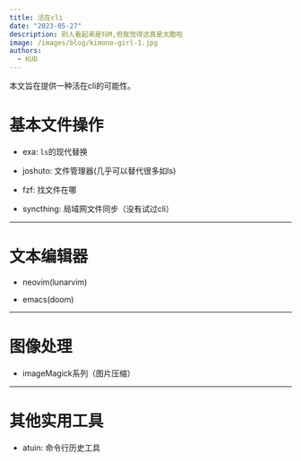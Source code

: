 ```yaml
---
title: 活在cli
date: "2023-05-27"
description: 别人看起来是抖M,但我觉得这真是太酷啦
image: /images/blog/kimono-girl-1.jpg
authors:
  - KUD
---
```


本文旨在提供一种活在cli的可能性。

# 基本文件操作

- exa: `ls`的现代替换

- joshuto: 文件管理器(几乎可以替代很多如ls)

- fzf: 找文件在哪

- syncthing: 局域网文件同步（没有试过cli）

---

# 文本编辑器

- neovim(lunarvim)

- emacs(doom)

---

# 图像处理

- imageMagick系列（图片压缩）

---

# 其他实用工具

- atuin: 命令行历史工具
